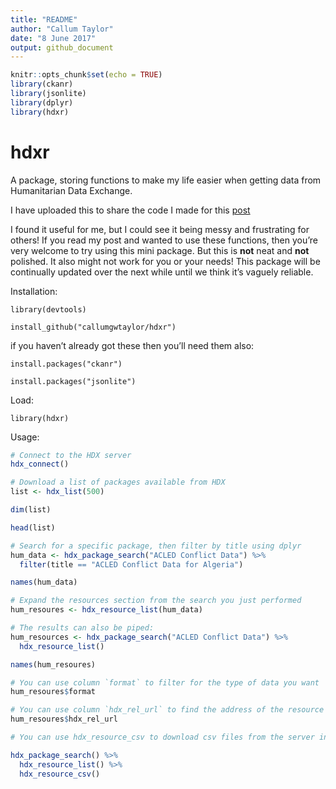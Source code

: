 ```yaml
---
title: "README"
author: "Callum Taylor"
date: "8 June 2017"
output: github_document
---
```


```r
knitr::opts_chunk$set(echo = TRUE)
library(ckanr)
library(jsonlite)
library(dplyr)
library(hdxr)
```


# hdxr
A package, storing functions to make my life easier when getting data from Humanitarian Data Exchange.

I have uploaded this to share the code I made for this [post](https://callumgwtaylor.github.io/blog/2017/06/04/getting-data-from-humanitarian-data-exchange-in-a-reproducible-r-pipeline/)

I found it useful for me, but I could see it being messy and frustrating for others! If you read my post and wanted to use these functions, then you're very welcome to try using this mini package. But this is **not** neat and **not** polished. It also might not work for you or your needs! This package will be continually updated over the next while until we think it's vaguely reliable.


Installation:

`library(devtools)`

`install_github("callumgwtaylor/hdxr")`

if you haven't already got these then you'll need them also:

`install.packages("ckanr")`

`install.packages("jsonlite")`

Load:

```
library(hdxr)
```

Usage:

```r

# Connect to the HDX server
hdx_connect()

# Download a list of packages available from HDX
list <- hdx_list(500)

dim(list)

head(list)

# Search for a specific package, then filter by title using dplyr
hum_data <- hdx_package_search("ACLED Conflict Data") %>%
  filter(title == "ACLED Conflict Data for Algeria")

names(hum_data)

# Expand the resources section from the search you just performed
hum_resoures <- hdx_resource_list(hum_data)

# The results can also be piped:
hum_resources <- hdx_package_search("ACLED Conflict Data") %>%
  hdx_resource_list()

names(hum_resoures)

# You can use column `format` to filter for the type of data you want
hum_resoures$format

# You can use column `hdx_rel_url` to find the address of the resource you want
hum_resoures$hdx_rel_url

# You can use hdx_resource_csv to download csv files from the server into a nested dataframe. This can all be done in a pipeline.

hdx_package_search() %>%
  hdx_resource_list() %>%
  hdx_resource_csv()
```




